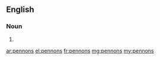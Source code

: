 ==English==

===Noun===
{{head|en|plural}}

# {{plural of|pennon|lang=en|nocat=1}}

[[ar:pennons]]
[[el:pennons]]
[[fr:pennons]]
[[mg:pennons]]
[[my:pennons]]
